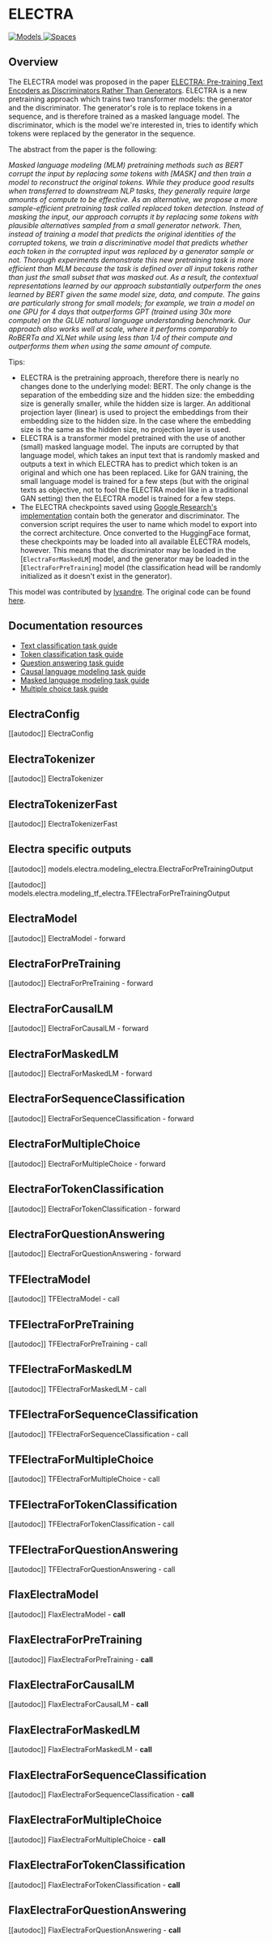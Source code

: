 <!--Copyright 2020 The HuggingFace Team. All rights reserved.

Licensed under the Apache License, Version 2.0 (the "License"); you may not use this file except in compliance with
the License. You may obtain a copy of the License at

http://www.apache.org/licenses/LICENSE-2.0

Unless required by applicable law or agreed to in writing, software distributed under the License is distributed on
an "AS IS" BASIS, WITHOUT WARRANTIES OR CONDITIONS OF ANY KIND, either express or implied. See the License for the
specific language governing permissions and limitations under the License.
-->

# ELECTRA

<div class="flex flex-wrap space-x-1">
<a href="https://huggingface.co/models?filter=electra">
<img alt="Models" src="https://img.shields.io/badge/All_model_pages-electra-blueviolet">
</a>
<a href="https://huggingface.co/spaces/docs-demos/electra_large_discriminator_squad2_512">
<img alt="Spaces" src="https://img.shields.io/badge/%F0%9F%A4%97%20Hugging%20Face-Spaces-blue">
</a>
</div>

## Overview

The ELECTRA model was proposed in the paper [ELECTRA: Pre-training Text Encoders as Discriminators Rather Than
Generators](https://openreview.net/pdf?id=r1xMH1BtvB). ELECTRA is a new pretraining approach which trains two
transformer models: the generator and the discriminator. The generator's role is to replace tokens in a sequence, and
is therefore trained as a masked language model. The discriminator, which is the model we're interested in, tries to
identify which tokens were replaced by the generator in the sequence.

The abstract from the paper is the following:

*Masked language modeling (MLM) pretraining methods such as BERT corrupt the input by replacing some tokens with [MASK]
and then train a model to reconstruct the original tokens. While they produce good results when transferred to
downstream NLP tasks, they generally require large amounts of compute to be effective. As an alternative, we propose a
more sample-efficient pretraining task called replaced token detection. Instead of masking the input, our approach
corrupts it by replacing some tokens with plausible alternatives sampled from a small generator network. Then, instead
of training a model that predicts the original identities of the corrupted tokens, we train a discriminative model that
predicts whether each token in the corrupted input was replaced by a generator sample or not. Thorough experiments
demonstrate this new pretraining task is more efficient than MLM because the task is defined over all input tokens
rather than just the small subset that was masked out. As a result, the contextual representations learned by our
approach substantially outperform the ones learned by BERT given the same model size, data, and compute. The gains are
particularly strong for small models; for example, we train a model on one GPU for 4 days that outperforms GPT (trained
using 30x more compute) on the GLUE natural language understanding benchmark. Our approach also works well at scale,
where it performs comparably to RoBERTa and XLNet while using less than 1/4 of their compute and outperforms them when
using the same amount of compute.*

Tips:

- ELECTRA is the pretraining approach, therefore there is nearly no changes done to the underlying model: BERT. The
  only change is the separation of the embedding size and the hidden size: the embedding size is generally smaller,
  while the hidden size is larger. An additional projection layer (linear) is used to project the embeddings from their
  embedding size to the hidden size. In the case where the embedding size is the same as the hidden size, no projection
  layer is used.
- ELECTRA is a transformer model pretrained with the use of another (small) masked language model. The inputs are corrupted by that language model, which takes an input text that is randomly masked and outputs a text in which ELECTRA has to predict which token is an original and which one has been replaced. Like for GAN training, the small language model is trained for a few steps (but with the original texts as objective, not to fool the ELECTRA model like in a traditional GAN setting) then the ELECTRA model is trained for a few steps.
- The ELECTRA checkpoints saved using [Google Research's implementation](https://github.com/google-research/electra)
  contain both the generator and discriminator. The conversion script requires the user to name which model to export
  into the correct architecture. Once converted to the HuggingFace format, these checkpoints may be loaded into all
  available ELECTRA models, however. This means that the discriminator may be loaded in the
  [`ElectraForMaskedLM`] model, and the generator may be loaded in the
  [`ElectraForPreTraining`] model (the classification head will be randomly initialized as it
  doesn't exist in the generator).

This model was contributed by [lysandre](https://huggingface.co/lysandre). The original code can be found [here](https://github.com/google-research/electra).

## Documentation resources

- [Text classification task guide](../tasks/sequence_classification)
- [Token classification task guide](../tasks/token_classification)
- [Question answering task guide](../tasks/question_answering)
- [Causal language modeling task guide](../tasks/language_modeling)
- [Masked language modeling task guide](../tasks/masked_language_modeling)
- [Multiple choice task guide](../tasks/multiple_choice)

## ElectraConfig

[[autodoc]] ElectraConfig

## ElectraTokenizer

[[autodoc]] ElectraTokenizer

## ElectraTokenizerFast

[[autodoc]] ElectraTokenizerFast

## Electra specific outputs

[[autodoc]] models.electra.modeling_electra.ElectraForPreTrainingOutput

[[autodoc]] models.electra.modeling_tf_electra.TFElectraForPreTrainingOutput

## ElectraModel

[[autodoc]] ElectraModel
    - forward

## ElectraForPreTraining

[[autodoc]] ElectraForPreTraining
    - forward

## ElectraForCausalLM

[[autodoc]] ElectraForCausalLM
    - forward

## ElectraForMaskedLM

[[autodoc]] ElectraForMaskedLM
    - forward

## ElectraForSequenceClassification

[[autodoc]] ElectraForSequenceClassification
    - forward

## ElectraForMultipleChoice

[[autodoc]] ElectraForMultipleChoice
    - forward

## ElectraForTokenClassification

[[autodoc]] ElectraForTokenClassification
    - forward

## ElectraForQuestionAnswering

[[autodoc]] ElectraForQuestionAnswering
    - forward

## TFElectraModel

[[autodoc]] TFElectraModel
    - call

## TFElectraForPreTraining

[[autodoc]] TFElectraForPreTraining
    - call

## TFElectraForMaskedLM

[[autodoc]] TFElectraForMaskedLM
    - call

## TFElectraForSequenceClassification

[[autodoc]] TFElectraForSequenceClassification
    - call

## TFElectraForMultipleChoice

[[autodoc]] TFElectraForMultipleChoice
    - call

## TFElectraForTokenClassification

[[autodoc]] TFElectraForTokenClassification
    - call

## TFElectraForQuestionAnswering

[[autodoc]] TFElectraForQuestionAnswering
    - call

## FlaxElectraModel

[[autodoc]] FlaxElectraModel
    - __call__

## FlaxElectraForPreTraining

[[autodoc]] FlaxElectraForPreTraining
    - __call__

## FlaxElectraForCausalLM

[[autodoc]] FlaxElectraForCausalLM
    - __call__

## FlaxElectraForMaskedLM

[[autodoc]] FlaxElectraForMaskedLM
    - __call__

## FlaxElectraForSequenceClassification

[[autodoc]] FlaxElectraForSequenceClassification
    - __call__

## FlaxElectraForMultipleChoice

[[autodoc]] FlaxElectraForMultipleChoice
    - __call__

## FlaxElectraForTokenClassification

[[autodoc]] FlaxElectraForTokenClassification
    - __call__

## FlaxElectraForQuestionAnswering

[[autodoc]] FlaxElectraForQuestionAnswering
    - __call__
